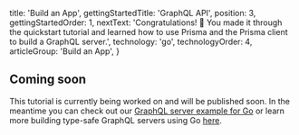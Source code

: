 
  title: 'Build an App',
  gettingStartedTitle: 'GraphQL API',
  position: 3,
  gettingStartedOrder: 1,
  nextText: 'Congratulations! 🚀 You made it through the quickstart tutorial and learned how to use Prisma and the Prisma client to build a GraphQL server.',
  technology: 'go',
  technologyOrder: 4,
  articleGroup: 'Build an App',
}

## Coming soon

This tutorial is currently being worked on and will be published soon. In the meantime you can check out our [GraphQL server example for Go](https://github.com/prisma/prisma1-examples) or learn more building type-safe GraphQL servers using Go [here](https://gqlgen.com/getting-started/).